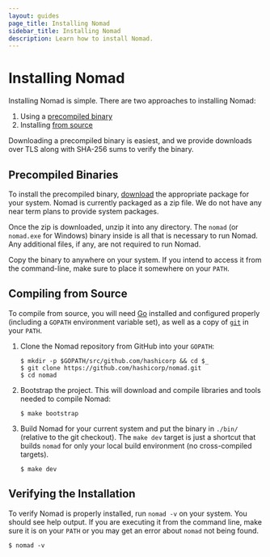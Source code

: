 ```yaml
---
layout: guides
page_title: Installing Nomad
sidebar_title: Installing Nomad
description: Learn how to install Nomad.
---
```


# Installing Nomad

Installing Nomad is simple. There are two approaches to installing Nomad:

1. Using a [precompiled binary](#precompiled-binaries)
1. Installing [from source](#compiling-from-source)

Downloading a precompiled binary is easiest, and we provide downloads over
TLS along with SHA-256 sums to verify the binary.

## Precompiled Binaries

To install the precompiled binary,
[download](/downloads) the appropriate package for your system.
Nomad is currently packaged as a zip file. We do not have any near term
plans to provide system packages.

Once the zip is downloaded, unzip it into any directory. The
`nomad` (or `nomad.exe` for Windows) binary inside is all that is
necessary to run Nomad. Any additional files, if any, are not
required to run Nomad.

Copy the binary to anywhere on your system. If you intend to access it
from the command-line, make sure to place it somewhere on your `PATH`.

## Compiling from Source

To compile from source, you will need [Go](https://golang.org) installed and
configured properly (including a `GOPATH` environment variable set), as well
as a copy of [`git`](https://www.git-scm.com/) in your `PATH`.

1. Clone the Nomad repository from GitHub into your `GOPATH`:

   ```shell
   $ mkdir -p $GOPATH/src/github.com/hashicorp && cd $_
   $ git clone https://github.com/hashicorp/nomad.git
   $ cd nomad
   ```

1. Bootstrap the project. This will download and compile libraries and tools
   needed to compile Nomad:

   ```shell
   $ make bootstrap
   ```

1. Build Nomad for your current system and put the
   binary in `./bin/` (relative to the git checkout). The `make dev` target is
   just a shortcut that builds `nomad` for only your local build environment (no
   cross-compiled targets).

   ```shell
   $ make dev
   ```

## Verifying the Installation

To verify Nomad is properly installed, run `nomad -v` on your system. You should
see help output. If you are executing it from the command line, make sure it is
on your `PATH` or you may get an error about `nomad` not being found.

```shell
$ nomad -v
```
